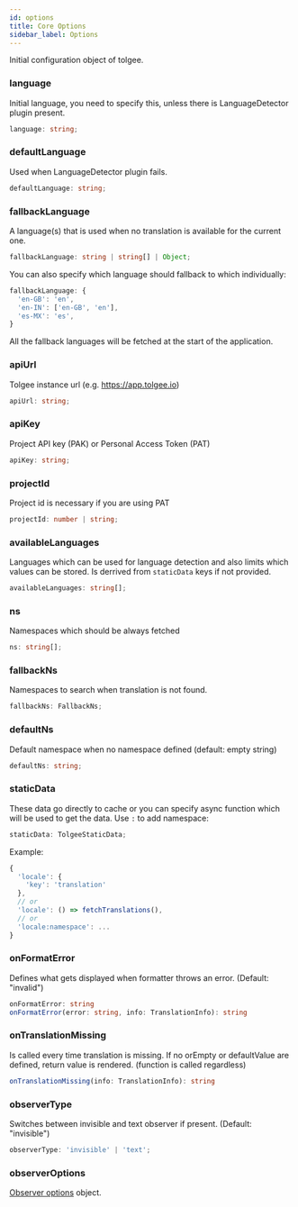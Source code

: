 ```yaml
---
id: options
title: Core Options
sidebar_label: Options
---
```


Initial configuration object of tolgee.

### language

Initial language, you need to specify this, unless there is LanguageDetector plugin present.

```ts
language: string;
```

### defaultLanguage

Used when LanguageDetector plugin fails.

```ts
defaultLanguage: string;
```

### fallbackLanguage

A language(s) that is used when no translation is available for the current one.

```ts
fallbackLanguage: string | string[] | Object;
```

You can also specify which language should fallback to which individually:

```ts
fallbackLanguage: {
  'en-GB': 'en',
  'en-IN': ['en-GB', 'en'],
  'es-MX': 'es',
}
```

All the fallback languages will be fetched at the start of the application.

### apiUrl

Tolgee instance url (e.g. https://app.tolgee.io)

```ts
apiUrl: string;
```

### apiKey

Project API key (PAK) or Personal Access Token (PAT)

```ts
apiKey: string;
```

### projectId

Project id is necessary if you are using PAT

```ts
projectId: number | string;
```

### availableLanguages

Languages which can be used for language detection
and also limits which values can be stored. Is derrived from `staticData` keys if not provided.

```ts
availableLanguages: string[];
```

### ns

Namespaces which should be always fetched

```ts
ns: string[];
```

### fallbackNs

Namespaces to search when translation is not found.

```ts
fallbackNs: FallbackNs;
```

### defaultNs

Default namespace when no namespace defined (default: empty string)

```ts
defaultNs: string;
```

### staticData

These data go directly to cache or you can specify async
function which will be used to get the data. Use `:` to add namespace:

```ts
staticData: TolgeeStaticData;
```

Example:

```ts
{
  'locale': {
    'key': 'translation'
  },
  // or
  'locale': () => fetchTranslations(),
  // or
  'locale:namespace': ...
}
```

### onFormatError

Defines what gets displayed when formatter throws an error. (Default: "invalid")

```ts
onFormatError: string
onFormatError(error: string, info: TranslationInfo): string
```

### onTranslationMissing

Is called every time translation is missing.
If no orEmpty or defaultValue are defined, return value is rendered. (function is called regardless)

```ts
onTranslationMissing(info: TranslationInfo): string
```


### observerType

Switches between invisible and text observer if present. (Default: "invisible")

```ts
observerType: 'invisible' | 'text';
```

### observerOptions

[Observer options](./observer-options) object.
